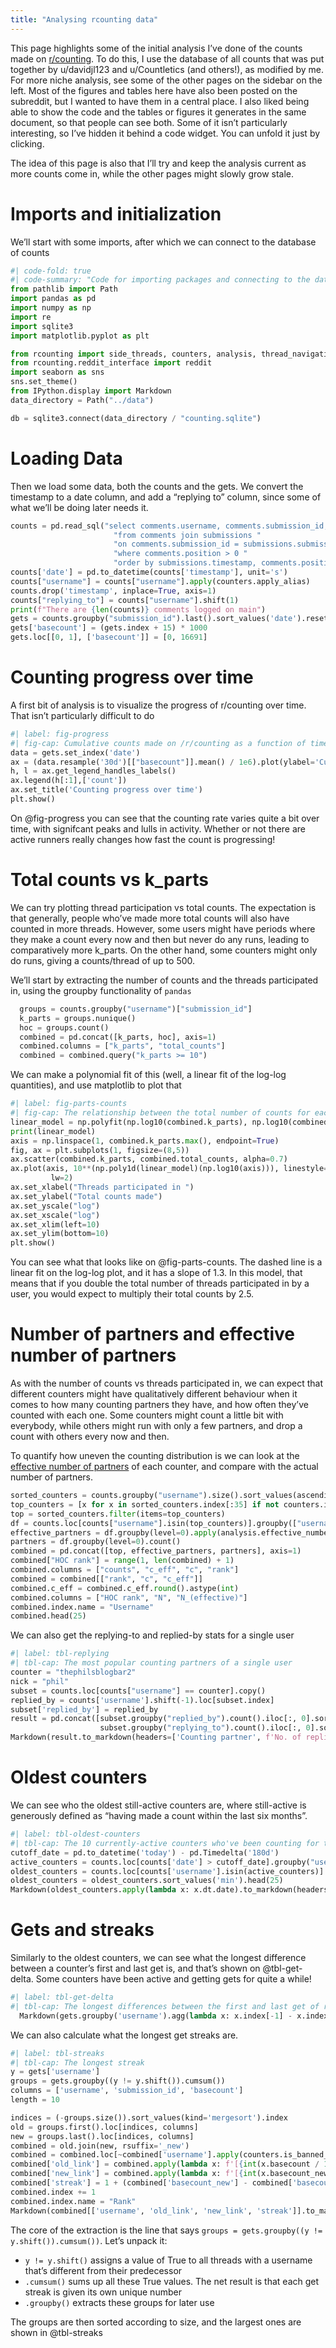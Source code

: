 ```yaml
---
title: "Analysing rcounting data"
---
```

This page highlights some of the initial analysis I've done of the counts made on [r/counting](reddit.com/r/counting). To do this, I use the database of all counts that was put together by u/davidjl123 and u/Countletics (and others!), as modified by me. For more niche analysis, see some of the other pages on the sidebar on the left. Most of the figures and tables here have also been posted on the subreddit, but I wanted to have them in a central place. I also liked being able to show the code and the tables or figures it generates in the same document, so that people can see both. Some of it isn't particularly interesting, so I've hidden it behind a code widget. You can unfold it just by clicking.

The idea of this page is also that I'll try and keep the analysis current as more counts come in, while the other pages might slowly grow stale.

# Imports and initialization
We'll start with some imports, after which we can connect to the database of counts

```python
#| code-fold: true
#| code-summary: "Code for importing packages and connecting to the database"
from pathlib import Path
import pandas as pd
import numpy as np
import re
import sqlite3
import matplotlib.pyplot as plt

from rcounting import side_threads, counters, analysis, thread_navigation as tn, parsing
from rcounting.reddit_interface import reddit
import seaborn as sns
sns.set_theme()
from IPython.display import Markdown
data_directory = Path("../data")

db = sqlite3.connect(data_directory / "counting.sqlite")
```

# Loading Data
Then we load some data, both the counts and the gets. We convert the timestamp to a date column, and add a "replying to" column, since some of what we'll be doing later needs it.

```python
counts = pd.read_sql("select comments.username, comments.submission_id, comments.timestamp "
                       "from comments join submissions "
                       "on comments.submission_id = submissions.submission_id "
                       "where comments.position > 0 "
                       "order by submissions.timestamp, comments.position", db)
counts['date'] = pd.to_datetime(counts['timestamp'], unit='s')
counts["username"] = counts["username"].apply(counters.apply_alias)
counts.drop('timestamp', inplace=True, axis=1)
counts["replying_to"] = counts["username"].shift(1)
print(f"There are {len(counts)} comments logged on main")
gets = counts.groupby("submission_id").last().sort_values('date').reset_index()
gets['basecount'] = (gets.index + 15) * 1000
gets.loc[[0, 1], ['basecount']] = [0, 16691]
```

# Counting progress over time

A first bit of analysis is to visualize the progress of r/counting over time. That isn't particularly difficult to do
```python
#| label: fig-progress
#| fig-cap: Cumulative counts made on /r/counting as a function of time
data = gets.set_index('date')
ax = (data.resample('30d')[["basecount"]].mean() / 1e6).plot(ylabel='Current count [millions]', xlabel='Date')
h, l = ax.get_legend_handles_labels()
ax.legend(h[:1],['count'])
ax.set_title('Counting progress over time')
plt.show()
```

On @fig-progress you can see that the counting rate varies quite a bit over time, with signifcant peaks and lulls in activity. Whether or not there are active runners really changes how fast the count is progressing!

# Total counts vs k_parts
We can try plotting thread participation vs total counts. The expectation is that generally, people who've made more total counts will also have counted in more threads. However, some users might have periods where they make a count every now and then but never do any runs, leading to comparatively more k_parts. On the other hand, some counters might only do runs, giving a counts/thread of up to 500.

We'll start by extracting the number of counts and the threads participated in, using the groupby functionality of `pandas`
```python
  groups = counts.groupby("username")["submission_id"]
  k_parts = groups.nunique()
  hoc = groups.count()
  combined = pd.concat([k_parts, hoc], axis=1)
  combined.columns = ["k_parts", "total_counts"]
  combined = combined.query("k_parts >= 10")
```

We can make a polynomial fit of this (well, a linear fit of the log-log quantities), and use matplotlib to plot that
```python
#| label: fig-parts-counts
#| fig-cap: The relationship between the total number of counts for each user, and then number of threads they've participated in
linear_model = np.polyfit(np.log10(combined.k_parts), np.log10(combined.total_counts), 1)
print(linear_model)
axis = np.linspace(1, combined.k_parts.max(), endpoint=True)
fig, ax = plt.subplots(1, figsize=(8,5))
ax.scatter(combined.k_parts, combined.total_counts, alpha=0.7)
ax.plot(axis, 10**(np.poly1d(linear_model)(np.log10(axis))), linestyle="--", color="0.3",
         lw=2)
ax.set_xlabel("Threads participated in ")
ax.set_ylabel("Total counts made")
ax.set_yscale("log")
ax.set_xscale("log")
ax.set_xlim(left=10)
ax.set_ylim(bottom=10)
plt.show()

```

You can see what that looks like on @fig-parts-counts. The dashed line is a linear fit on the log-log plot, and it has a slope of 1.3. In this model, that means that if you double the total number of threads participated in by a user, you would expect to multiply their total counts by 2.5.

# Number of partners and effective number of partners
As with the number of counts vs threads participated in, we can expect that different counters might have qualitatively different behaviour when it comes to how many counting partners they have, and how often they've counted with each one. Some counters might count a little bit with everybody, while others might run with only a few partners, and drop a count with others every now and then.

To quantify how uneven the counting distribution is we can look at the [effective number of partners](https://en.wikipedia.org/wiki/Effective_number_of_parties) of each counter, and compare with the actual number of partners.

```python
sorted_counters = counts.groupby("username").size().sort_values(ascending=False)
top_counters = [x for x in sorted_counters.index[:35] if not counters.is_banned_counter(x)][:30]
top = sorted_counters.filter(items=top_counters)
df = counts.loc[counts["username"].isin(top_counters)].groupby(["username", "replying_to"]).size()
effective_partners = df.groupby(level=0).apply(analysis.effective_number_of_counters).to_frame()
partners = df.groupby(level=0).count()
combined = pd.concat([top, effective_partners, partners], axis=1)
combined["HOC rank"] = range(1, len(combined) + 1)
combined.columns = ["counts", "c_eff", "c", "rank"]
combined = combined[["rank", "c", "c_eff"]]
combined.c_eff = combined.c_eff.round().astype(int)
combined.columns = ["HOC rank", "N", "N_(effective)"]
combined.index.name = "Username"
combined.head(25)
```

We can also get the replying-to and replied-by stats for a single user
```python
#| label: tbl-replying
#| tbl-cap: The most popular counting partners of a single user
counter = "thephilsblogbar2"
nick = "phil"
subset = counts.loc[counts["username"] == counter].copy()
replied_by = counts['username'].shift(-1).loc[subset.index]
subset['replied_by'] = replied_by
result = pd.concat([subset.groupby("replied_by").count().iloc[:, 0].sort_values(ascending=False),
                    subset.groupby("replying_to").count().iloc[:, 0].sort_values(ascending=False)], axis=1).head(10)
Markdown(result.to_markdown(headers=['Counting partner', f'No. of replies by {nick}', f'No. of replies to {nick}']))
```

# Oldest counters
We can see who the oldest still-active counters are, where still-active is generously defined as "having made a count within the last six months".
```python
#| label: tbl-oldest-counters
#| tbl-cap: The 10 currently-active counters who've been counting for the longest time
cutoff_date = pd.to_datetime('today') - pd.Timedelta('180d')
active_counters = counts.loc[counts['date'] > cutoff_date].groupby("username").groups.keys()
oldest_counters = counts.loc[counts['username'].isin(active_counters)].groupby("username")["date"].agg([min, max])
oldest_counters = oldest_counters.sort_values('min').head(25)
Markdown(oldest_counters.apply(lambda x: x.dt.date).to_markdown(headers=["**username**", "**First Count**", "**Latest Count**"]))
```

# Gets and streaks
Similarly to the oldest counters, we can see what the longest difference between a counter's first and last get is, and that's shown on @tbl-get-delta. Some counters have been active and getting gets for quite a while!

```python
#| label: tbl-get-delta
#| tbl-cap: The longest differences between the first and last get of r/counting users (1000s of counts)
  Markdown(gets.groupby('username').agg(lambda x: x.index[-1] - x.index[0]).iloc[:, 0].sort_values(ascending=False).head(10).to_markdown(headers=["**Username**", "**Get span**"]))
```


We can also calculate what the longest get streaks are.
```python
#| label: tbl-streaks
#| tbl-cap: The longest streak
y = gets['username']
groups = gets.groupby((y != y.shift()).cumsum())
columns = ['username', 'submission_id', 'basecount']
length = 10

indices = (-groups.size()).sort_values(kind='mergesort').index
old = groups.first().loc[indices, columns]
new = groups.last().loc[indices, columns]
combined = old.join(new, rsuffix='_new')
combined = combined.loc[~combined['username'].apply(counters.is_banned_counter)].head(length).reset_index(drop=True)
combined['old_link'] = combined.apply(lambda x: f'[{int(x.basecount / 1000) + 1}K](https://reddit.com/comments/{x.submission_id}/)', axis=1)
combined['new_link'] = combined.apply(lambda x: f'[{int(x.basecount_new / 1000) + 1}K](https://reddit.com/comments/{x.submission_id_new}/)', axis=1)
combined['streak'] = 1 + (combined['basecount_new'] - combined['basecount']) // 1000
combined.index += 1
combined.index.name = "Rank"
Markdown(combined[['username', 'old_link', 'new_link', 'streak']].to_markdown(headers=['**Rank**', '**username**', '**First Get**', '**Last Get**', '**Streak Length**']))
```
 The core of the extraction is the line that says `groups = gets.groupby((y != y.shift()).cumsum())`. Let's unpack it:

- `y != y.shift()` assigns a value of True to all threads with a username that's different from their predecessor
- `.cumsum()` sums up all these True values. The net result is that each get streak is given its own unique number
- `.groupby()` extracts these groups for later use

The groups are then sorted according to size, and the largest ones are shown in @tbl-streaks


